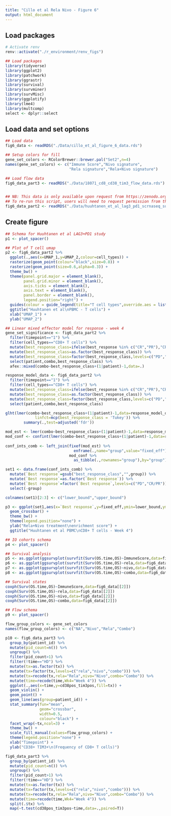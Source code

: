 ```yaml
---
title: "Cillo et al Rela Nivo - Figure 6"
output: html_document
---
```


## Load packages

```r
# Activate renv
renv::activate("./r_environment/renv_figs")

## Load packages
library(tidyverse)
library(ggplot2)
library(patchwork)
library(ggrastr)
library(survival)
library(survminer)
library(survMisc)
library(ggplotify)
library(lme4)
library(multcomp)
select <- dplyr::select

```


## Load data and set options 

```r

## Load data
fig6_data <- readRDS("./Data/cillo_et_al_figure_6_data.rds")

## Setup colors for fill
gene_set_colors <- RColorBrewer::brewer.pal("Set2",n=4)
names(gene_set_colors) <- c("Immune Score","Nivo signature",
                            "Rela signature","Rela+Nivo signature")

## Load flow data 
fig6_data_part3 <- readRDS("./Data/18071_cd8_cd38_tim3_flow_data.rds")


## NB: This data is only available upon request from https://zenodo.org/records/5747250
## To re-run this script, users will need to request permission from the owners of this data
fig6_data_part2 <- readRDS("./Data/huuhtanen_et_al_lag3_pd1_scrnaseq_summary.rds")


```

## Create figure

```r

## Schema for Huuhtanen et al LAG3+PD1 study 
p1 <- plot_spacer()

## Plot of T cell umap 
p2 <- fig6_data_part2 %>%
  ggplot(.,aes(x=UMAP_1,y=UMAP_2,colour=cell_types)) +
  rasterize(geom_point(colour="black",size=0.8)) +
  rasterize(geom_point(size=0.6,alpha=0.3)) +
  theme_bw() +
  theme(panel.grid.major = element_blank(),
        panel.grid.minor = element_blank(),
        axis.ticks = element_blank(),
        axis.text = element_blank(),
        panel.border = element_blank(),
        legend.position="right") +
  guides(colour = guide_legend(title="T cell types",override.aes = list(size=3,alpha=1))) +
  ggtitle("Huuhtanen et al\nPBMC - T cells") +
  xlab("UMAP_1") +
  ylab("UMAP_2")

## Linear mixed effector model for response - week 4
gene_set_significance <- fig6_data_part2 %>%
  filter(timepoint=="1") %>%
  filter(cell_types=="CD8+ T cells") %>%
  mutate(best_response_class=ifelse(best_response %in% c("CR","PR"),"CR/PR","PD")) %>%
  mutate(best_response_class=as.factor(best_response_class)) %>% 
  mutate(best_response_class=factor(best_response_class,levels=c("PD","CR/PR"))) %>%
  select(patient,combo,best_response_class) %>%
  afex::mixed(combo~best_response_class+(1|patient)-1,data=.)

response_model_data <- fig6_data_part2 %>%
  filter(timepoint=="1") %>%
  filter(cell_types=="CD8+ T cells") %>%
  mutate(best_response_class=ifelse(best_response %in% c("CR","PR"),"CR/PR","PD")) %>%
  mutate(best_response_class=as.factor(best_response_class)) %>% 
  mutate(best_response_class=factor(best_response_class,levels=c("PD","CR/PR"))) %>%
  select(patient,combo,best_response_class) 

glht(lmer(combo~best_response_class+(1|patient)-1,data=response_model_data),
             linfct=mcp(best_response_class = 'Tukey')) %>%
        summary(.,test=adjusted('fdr'))

mod_est <- lmer(combo~best_response_class+(1|patient)-1,data=response_model_data)
mod_conf <- confint(lmer(combo~best_response_class+(1|patient)-1,data=response_model_data))
        
conf_ints_comb <- left_join(fixef(mod_est) %>%
                              enframe(.,name="group",value="fixed_eff"),
                            mod_conf %>%
                              as_tibble(.,rownames="group"),by="group")

set1 <- data.frame(conf_ints_comb) %>%
  mutate(`Best response`=gsub("best_response_class","",group)) %>%
  mutate(`Best response`=as.factor(`Best response`)) %>% 
  mutate(`Best response`=factor(`Best response`,levels=c("PD","CR/PR"))) %>% 
  select(-group)

colnames(set1)[2:3] <- c("lower_bound","upper_bound")

p3 <- ggplot(set1,aes(x=`Best response`,y=fixed_eff,ymin=lower_bound,ymax=upper_bound,fill=`Best response`)) +
  geom_crossbar() +
  theme_bw() +
  theme(legend.position="none") +
  ylab("Rela+Nivo treatment\nenrichment score") +
  ggtitle("Huuhtanen et al PBMC\nCD8+ T cells - Week 4")

## IO cohorts schema 
p4 <- plot_spacer()

## Survival analysis 
p5 <- as.ggplot(ggsurvplot(survfit(Surv(OS.time,OS)~ImmuneScore,data=fig6_data[[2]]),pval=T,conf.int=T,surv.median.line="hv",risk.table=T)$plot)
p6 <- as.ggplot(ggsurvplot(survfit(Surv(OS.time,OS)~rela,data=fig6_data[[2]]),pval=T,conf.int=T,surv.median.line="hv",risk.table=T)$plot)
p7 <- as.ggplot(ggsurvplot(survfit(Surv(OS.time,OS)~nivo,data=fig6_data[[2]]),pval=T,conf.int=T,surv.median.line="hv",risk.table=T)$plot)
p8 <- as.ggplot(ggsurvplot(survfit(Surv(OS.time,OS)~combo,data=fig6_data[[2]]),pval=T,conf.int=T,surv.median.line="hv",risk.table=T)$plot)

## Survival states
coxph(Surv(OS.time,OS)~ImmuneScore,data=fig6_data[[2]])
coxph(Surv(OS.time,OS)~rela,data=fig6_data[[2]])
coxph(Surv(OS.time,OS)~nivo,data=fig6_data[[2]])
coxph(Surv(OS.time,OS)~combo,data=fig6_data[[2]])

## Flow schema
p9 <- plot_spacer() 

flow_group_colors <- gene_set_colors
names(flow_group_colors) <- c("NA","Nivo","Rela","Combo")

p10 <- fig6_data_part3 %>% 
  group_by(patient_id) %>%
  mutate(pid_count=n()) %>%
  ungroup() %>%
  filter(pid_count>1) %>%
  filter(!time=="HD") %>% 
  mutate(tx=as.factor(tx)) %>%
  mutate(tx=factor(tx,levels=c("rela","nivo","combo"))) %>%
  mutate(tx=recode(tx,rela="Rela",nivo="Nivo",combo="Combo")) %>% 
  mutate(time=recode(time,Wk4="Week 4")) %>% 
  ggplot(.,aes(x=time,y=cd38pos_tim3pos,fill=tx)) +
  geom_violin() +
  geom_point() +
  geom_line(aes(group=patient_id)) +
  stat_summary(fun="mean",
               geom="crossbar",
               width=0.5,
               colour="black") +
  facet_wrap(~tx,ncol=3) +
  theme_bw() +
  scale_fill_manual(values=flow_group_colors) +
  theme(legend.position="none") + 
  xlab("Timepoint") +
  ylab("CD38+ TIM3+\n(Frequency of CD8+ T cells)")

fig6_data_part3 %>% 
  group_by(patient_id) %>%
  mutate(pid_count=n()) %>%
  ungroup() %>%
  filter(pid_count>1) %>%
  filter(!time=="HD") %>% 
  mutate(tx=as.factor(tx)) %>%
  mutate(tx=factor(tx,levels=c("rela","nivo","combo"))) %>%
  mutate(tx=recode(tx,rela="Rela",nivo="Nivo",combo="Combo")) %>% 
  mutate(time=recode(time,Wk4="Week 4")) %>%
  split(.$tx) %>%
  map(~t.test(cd38pos_tim3pos~time,data=.,paired=T))

```
